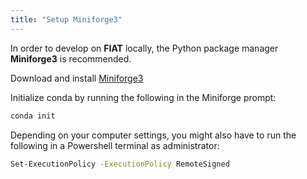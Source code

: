 ```yaml
---
title: "Setup Miniforge3"
---
```


In order to develop on **FIAT** locally, the Python package manager **Miniforge3** is recommended.

Download and install [Miniforge3](https://github.com/conda-forge/miniforge#mambaforge)

Initialize conda by running the following in the Miniforge prompt:

```bash
conda init
```

Depending on your computer settings, you might also have to run the following in a Powershell terminal as administrator:

```bash
Set-ExecutionPolicy -ExecutionPolicy RemoteSigned
```
